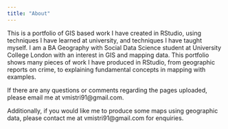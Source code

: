 ---
title: "About"
---

This is a portfolio of GIS based work I have created in RStudio, using techniques I have learned at university, and techniques I have taught myself. I am a BA Geography with Social Data Science student at University College London with an interest in GIS and mapping data. This portfolio shows many pieces of work I have produced in RStudio, from geographic reports on crime, to explaining fundamental concepts in mapping with examples. 

If there are any questions or comments regarding the pages uploaded, please email me at vmistri91@gmail.com.

Additionally, if you would like me to produce some maps using geographic data, please contact me at vmistri91@gmail.com for enquiries.